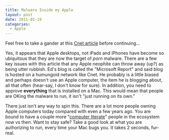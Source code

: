 ```yaml
---
title: Malware Inside my Apple
layout: post
date: 2011-05-19
categories:
  - Apple
---
```


Feel free to take a gander at this [Cnet
article](http://www.zdnet.com/blog/bott/crying-wolf-apple-support-forums-confirm-malware-explosion/3351)
before continuing...

Yes, it appears that Apple desktops, not iPads and iPhones have become so
ubiquitous that they are now the target of _porn_ malware. There are a few key
issues with this article that any Apple neophite can throw away (up?) as being
utter rubbish. Ed's blog is called the "Microsoft Report" and said blog is
hosted on a humungoid network like Cnet. He probably is a little biased and
perhaps doesn't use an Apple computer, the item he is blogging about, all that
often (hear-say, I don't know for sure). In addition, you need to approve
__everything__ that is installed on a Mac. This would mean that people are
OKing the malware to run, it isn't "just running on its own."

There just isn't any way to spin this. There are a lot more people owning Apple
computers today compared with even a few years ago. You are bound to have
a couple more "[computer literate](http://yfrog.com/h06wreoxj)" people in the
ecosystem now vs then. Want to stay safe? Take a good look at what you are
authorizing to run, every time your Mac bugs you. It takes 2 seconds, fur-real.

